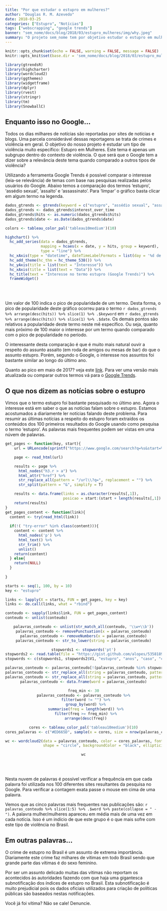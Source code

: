 ```yaml
---
title: "Por que estudar o estupro em mulheres?"
author: "Douglas R. M. Azevedo"
date: 2018-03-25
categories: ["Estupro", "Notícias"]
tags: ["webscrapping", "google trends"]
banner: "sem_nome/docs/blog/2018/03/estupro_mulheres/img/why.jpeg"
summary: "O projeto sem_nome tem por objetivo estudar o estupro em mulheres no Brasil. Será esse um tema interessante/relevante? Neste post veremos o que o Google (e por consequência seus usuários) estão falando sobre o assunto."
---
```


```r
knitr::opts_chunk$set(echo = FALSE, warning = FALSE, message = FALSE)
knitr::opts_knit$set(base.dir = 'sem_nome/docs/blog/2018/03/estupro_mulheres/')
```
```r
library(gtrendsR)
library(highcharter)
library(wordcloud2)
library(ggthemes)
library(widgetframe)
library(dplyr)
library(rvest)
library(stringr)
library(tm)
library(SnowballC)
```

## Enquanto isso no Google...

Todos os dias milhares de notícias são reportadas por sites de notícias e blogs. Uma parcela considerável dessas reportagens se trata de crimes e violência em geral. O objetivo do nosso projeto é estudar um tipo de violência muito específico: Estupro em Mulheres. Este tema é apenas um subgrupo dentro do contexto de violência. O que será que o Google tem a dizer sobre a relevância deste tema quando comparado a outros tipos de violência?

Utilizando a ferramenta Google Trends é possível comparar o interesse (leia-se relevância) de temas com base nas pesquisas realizadas pelos usuários do Google. Abaixo temos a comparação dos termos 'estupro', 'assédio sexual', 'assalto' e 'assassinato'. Para 'limpar' o gráfico basta clicar em algum termo na legenda.

```r
dados_gtrends <- gtrends(keyword = c("estupro", "assédio sexual", "assalto", "assassinato"), time = "today 12-m")
dados_gtrends <- dados_gtrends$interest_over_time
dados_gtrends$hits <- as.numeric(dados_gtrends$hits)
dados_gtrends$date <- as.Date(dados_gtrends$date)
```
```r
colors <- tableau_color_pal('tableau10medium')(10)

highchart() %>%
  hc_add_series(data = dados_gtrends, 
                mapping = hcaes(x = date, y = hits, group = keyword),
                type = "line") %>%
  hc_xAxis(type = "datetime", dateTimeLabelFormats = list(day = '%d de %b')) %>%
  hc_add_theme(hc_thm = hc_theme_538()) %>%
  hc_yAxis(title = list(text = "Interesse")) %>%
  hc_xAxis(title = list(text = "Data")) %>%
  hc_title(text = "Interesse no termo estupro (Google Trends)") %>%
  frameWidget()
```

<br></br>

Um valor de 100 indica o pico de popularidade de um termo. Desta forma, o pico de popularidade deste gráfico ocorreu para o termo `r dados_gtrends %>% arrange(desc(hits)) %>% slice(1) %>% .$keyword` em `r dados_gtrends %>% arrange(desc(hits)) %>% slice(1) %>% .$date`. Os demais pontos são relativos a popularidade deste termo neste mê específico. Ou seja, quanto mais próximo de 100 maior o interesse por um termo quando comparado com o pico de popularidade no período.

O interessante desta comparação é que é muito mais natural ouvir a respeito do assunto assalto (em roda de amigos ou mesas de bar) do que o assunto estupro. Porém, segundo o Google, o interesse nos assuntos foi bastante similar ao longo do último ano.

Quanto ao pico em maio de 2017? veja este [link](https://g1.globo.com/rio-de-janeiro/noticia/policia-do-rio-investiga-caso-de-estupro-coletivo-de-menina-de-12-anos.ghtml). Para ver uma versão mais atualizada ou comparar outros termos vá para o [Google Trends](https://g.co/trends/ihGJ9).

## O que nos dizem as notícias sobre o estupro

Vimos que o termo estupro foi bastante pesquisado no último ano. Agora o interesse está em saber o que as notícias falam sobre o estupro. Estamos acostumados a diariamente ler notícias falando deste problema. Para resumir as últimas notícias a respeito do estupro foram extraídos os conteúdos dos 100 primeiros resultados do Google usando como pesquisa o termo 'estupro'. As palavras mais frequentes podem ser vistas em uma núvem de palavras.

```r
get_pages <- function(key, start){
    url = URLencode(sprintf("https://www.google.com/search?q=%s&start=%s", key, start))

    page <- read_html(url)

    results <- page %>% 
      html_nodes("h3.r > a") %>% 
      html_attr("href") %>%
      str_replace_all(pattern = "/url\\?q=", replacement = "") %>%
      str_split(pattern = "&", simplify = T)

    results <- data.frame(links = as.character(results[,1]),
                          posicao = start:(start + length(results[,1]) - 1), stringsAsFactors = F)
    return(results)
}
get_pages_content <- function(link){
  content <- try(read_html(link))
  
  if(!( "try-error" %in% class(content))){
    content <- content %>%
      html_nodes('p') %>% 
      html_text() %>% 
      str_trim() %>% 
      unlist()  
    return(content)
  } else{
    return(NULL)
  }
  
} 

starts <- seq(1, 100, by = 10)
key <- "estupro"

links <- lapply(X = starts, FUN = get_pages, key = key)
links <- do.call(links, what = "rbind")

conteudo <- sapply(links$link, FUN = get_pages_content)
conteudo <- unlist(conteudo)
```
<center>
```r
palavras_conteudo <- unlist(str_match_all(conteudo, '\\w+\\b'))
palavras_conteudo <- removePunctuation(x = palavras_conteudo)
palavras_conteudo <- removeNumbers(x = palavras_conteudo)
palavras_conteudo <- str_to_lower(string = palavras_conteudo)

stopwords1 <- stopwords('pt')
stopwords2 <- read.table(file = "https://gist.github.com/alopes/5358189.txt", stringsAsFactors = F)
stopwords <- c(stopwords1, stopwords2$V1, "estupro", "anos", "caso", "contra", letters)

palavras_conteudo <- palavras_conteudo[!(palavras_conteudo %in% stopwords)]
palavras_conteudo <- str_replace_all(string = palavras_conteudo, pattern = "mulheres", replacement = "mulher")
palavras_conteudo <- str_replace_all(string = palavras_conteudo, pattern = "homens", replacement = "homem")
palavras_conteudo <- data.frame(word = palavras_conteudo)

freq_min <- 30
palavras_conteudo <- palavras_conteudo %>%
  filter(word != "") %>%
  group_by(word) %>%
  summarise(freq = length(word)) %>%
  filter(freq >= freq_min) %>%
  arrange(desc(freq))

cores <- tableau_color_pal('tableau10medium')(10)
cores_palavras <- c("#ED665D", sample(x = cores, size = nrow(palavras_conteudo)-1, replace = T))

wc <- wordcloud2(data = palavras_conteudo, color = cores_palavras, fontFamily = "Candara", size = 0.6,
                 shape = "circle", backgroundColor = "black", ellipticity = .65)

wc
```
</center>

<br></br>

Nesta nuvem de palavras é possível verificar a frequência em que cada palavra foi utilizada nos 100 diferentes sites resultantes da pesquisa no Google. Para verificar a contagem exata passe o mouse em cima de uma palavra.

Vemos que as cinco palavras mais frequentes nas publicações são: `r palavras_conteudo %>% slice(1:5) %>% .$word %>% paste(collapse = " - ")`. A palavra mulher/mulheres apareceu em média mais de uma vez em cada notícia. Isso é um indício de que este grupo é o que mais sofre com este tipo de violência no Brasil.

## Em outras palavras...

O crime de estupro no Brasil é um assunto de extrema importância. Diariamente este crime faz milhares de vítimas em todo Brasil sendo que grande parte das vítimas é do sexo feminino. 

Por ser um assunto delicado muitas das vítimas não reportam os acontecidos às autoridades fazendo com que haja uma gigantesca subnotificação dos índices de estupro no Brasil. Esta subnotificação é muito prejudicial pois os dados oficiais utilizados para criação de políticas públicas são baseados nestas notificações. 

Você já foi vítima? Não se cale! Denuncie.